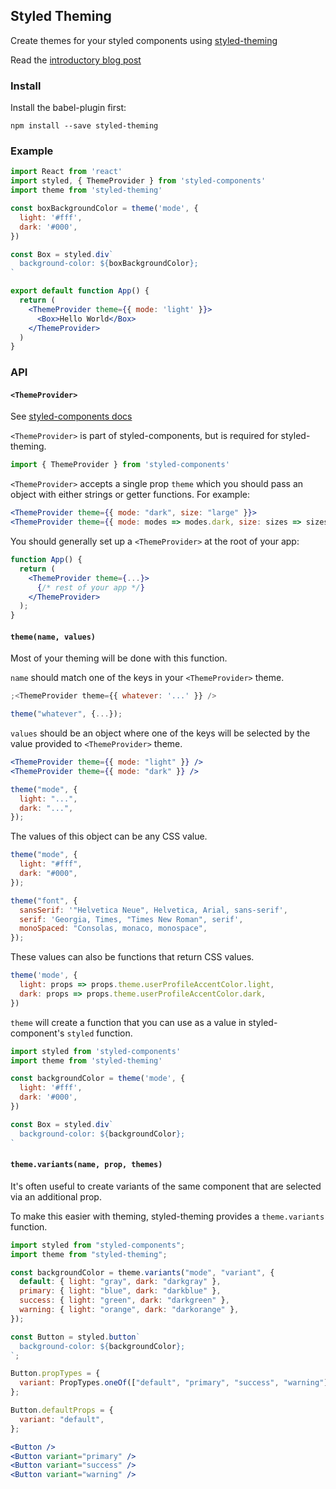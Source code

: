 
## Styled Theming

Create themes for your styled components using
[styled-theming](https://github.com/styled-components/styled-theming)

<StyledThemingExample />

Read the [introductory blog post](http://thejameskyle.com/styled-theming.html)

### Install

Install the babel-plugin first:

```
npm install --save styled-theming
```

### Example

```jsx
import React from 'react'
import styled, { ThemeProvider } from 'styled-components'
import theme from 'styled-theming'

const boxBackgroundColor = theme('mode', {
  light: '#fff',
  dark: '#000',
})

const Box = styled.div`
  background-color: ${boxBackgroundColor};
`

export default function App() {
  return (
    <ThemeProvider theme={{ mode: 'light' }}>
      <Box>Hello World</Box>
    </ThemeProvider>
  )
}
```

### API

#### `<ThemeProvider>`

See [styled-components docs](https://www.styled-components.com/docs/advanced#theming)

`<ThemeProvider>` is part of styled-components, but is required for
styled-theming.

```js
import { ThemeProvider } from 'styled-components'
```

`<ThemeProvider>` accepts a single prop `theme` which you should pass an
object with either strings or getter functions. For example:

```jsx
<ThemeProvider theme={{ mode: "dark", size: "large" }}>
<ThemeProvider theme={{ mode: modes => modes.dark, size: sizes => sizes.large }}>
```

You should generally set up a `<ThemeProvider>` at the root of your app:

```jsx
function App() {
  return (
    <ThemeProvider theme={...}>
      {/* rest of your app */}
    </ThemeProvider>
  );
}
```

#### `theme(name, values)`

Most of your theming will be done with this function.

`name` should match one of the keys in your `<ThemeProvider>` theme.

```jsx
;<ThemeProvider theme={{ whatever: '...' }} />
```

```js
theme("whatever", {...});
```

`values` should be an object where one of the keys will be selected by the
value provided to `<ThemeProvider>` theme.

```jsx
<ThemeProvider theme={{ mode: "light" }} />
<ThemeProvider theme={{ mode: "dark" }} />

theme("mode", {
  light: "...",
  dark: "...",
});
```

The values of this object can be any CSS value.

```jsx
theme("mode", {
  light: "#fff",
  dark: "#000",
});

theme("font", {
  sansSerif: '"Helvetica Neue", Helvetica, Arial, sans-serif',
  serif: 'Georgia, Times, "Times New Roman", serif',
  monoSpaced: "Consolas, monaco, monospace",
});
```

These values can also be functions that return CSS values.

```jsx
theme('mode', {
  light: props => props.theme.userProfileAccentColor.light,
  dark: props => props.theme.userProfileAccentColor.dark,
})
```

`theme` will create a function that you can use as a value in
styled-component's `styled` function.

```jsx
import styled from 'styled-components'
import theme from 'styled-theming'

const backgroundColor = theme('mode', {
  light: '#fff',
  dark: '#000',
})

const Box = styled.div`
  background-color: ${backgroundColor};
`
```

#### `theme.variants(name, prop, themes)`

It's often useful to create variants of the same component that are selected
via an additional prop.

To make this easier with theming, styled-theming provides a
`theme.variants` function.

```jsx
import styled from "styled-components";
import theme from "styled-theming";

const backgroundColor = theme.variants("mode", "variant", {
  default: { light: "gray", dark: "darkgray" },
  primary: { light: "blue", dark: "darkblue" },
  success: { light: "green", dark: "darkgreen" },
  warning: { light: "orange", dark: "darkorange" },
});

const Button = styled.button`
  background-color: ${backgroundColor};
`;

Button.propTypes = {
  variant: PropTypes.oneOf(["default", "primary", "success", "warning"])
};

Button.defaultProps = {
  variant: "default",
};

<Button />
<Button variant="primary" />
<Button variant="success" />
<Button variant="warning" />
```
